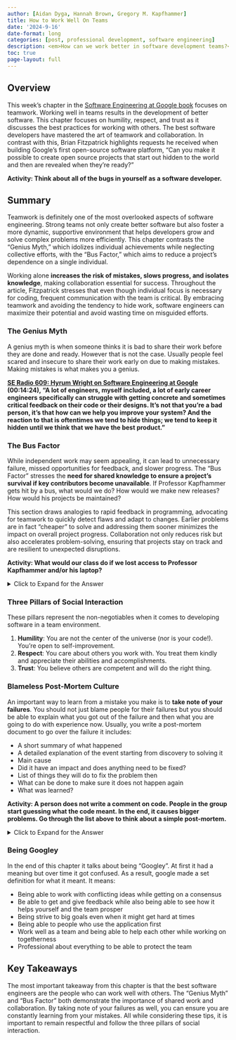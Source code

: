 ```yaml
---
author: [Aidan Dyga, Hannah Brown, Gregory M. Kapfhammer]
title: How to Work Well On Teams
date: '2024-9-16'
date-format: long
categories: [post, professional development, software engineering]
description: <em>How can we work better in software development teams?</em>
toc: true
page-layout: full
---
```


## Overview

This week's chapter in the [Software Engineering at Google
book](https://abseil.io/resources/swe-book) focuses on teamwork. Working well in
teams results in the development of better software. This chapter focuses on
humility, respect, and trust as it discusses the best practices for working with
others. The best software developers have mastered the art of teamwork and
collaboration. In contrast with this, Brian Fitzpatrick highlights requests he
received when building Google’s first open-source software platform, "Can you
make it possible to create open source projects that start out hidden to the
world and then are revealed when they’re ready?"

**Activity: Think about all of the bugs in yourself as a software developer.**

## Summary

Teamwork is definitely one of the most overlooked aspects of software
engineering. Strong teams not only create better software but also foster a more
dynamic, supportive environment that helps developers grow and solve complex
problems more efficiently. This chapter contrasts the "Genius Myth," which
idolizes individual achievements while neglecting collective efforts, with the
"Bus Factor," which aims to reduce a project's dependence on a single
individual. 

Working alone **increases the risk of mistakes, slows progress, and isolates
knowledge**, making collaboration essential for success. Throughout the article,
Fitzpatrick stresses that even though individual focus is necessary for coding,
frequent communication with the team is critical. By embracing teamwork and
avoiding the tendency to hide work, software engineers can maximize their
potential and avoid wasting time on misguided efforts.

### The Genius Myth

A genius myth is when someone thinks it is bad to share their work before they
are done and ready. However that is not the case. Usually people feel scared and
insecure to share their work early on due to making mistakes. Making mistakes is
what makes you a genius.

**[SE Radio 609: Hyrum Wright on Software Engineering at
Google](https://se-radio.net/2024/03/se-radio-609-hyrum-wright-on-software-engineering-at-google/)
(00:14:24), "A lot of engineers, myself included, a lot of early career
engineers specifically can struggle with getting concrete and sometimes critical
feedback on their code or their designs. It’s not that you’re a bad person, it’s
that how can we help you improve your system? And the reaction to that is
oftentimes we tend to hide things; we tend to keep it hidden until we think that
we have the best product."**

### The Bus Factor

While independent work may seem appealing, it can lead to unnecessary failure,
missed opportunities for feedback, and slower progress. The "Bus Factor”
stresses the **need for shared knowledge to ensure a project’s survival if key
contributors become unavailable**. If Professor Kapfhammer gets hit by a bus,
what would we do? How would we make new releases? How would his projects be
maintained?

This section draws analogies to rapid feedback in programming, advocating for
teamwork to quickly detect flaws and adapt to changes. Earlier problems are in
fact "cheaper" to solve and addressing them sooner minimizes the impact on
overall project progress. Collaboration not only reduces risk but also
accelerates problem-solving, ensuring that projects stay on track and are
resilient to unexpected disruptions.

**Activity: What would our class do if we lost access to Professor Kapfhammer
and/or his laptop?**

<details> <summary>Click to Expand for the Answer</summary>

  If we lost access to Professor Kapfhammer's laptop we would not be able to
  push our work since we need his login to PyPI. This stresses the "Bus Factor"
  where it would be better to have an automated way to deploy our system.
  However, if you can push from any computer, then people might start pushing
  when we are not ready to actually deploy. What is the best strategy to ensure
  that we can effectively deploy our system?

</details>

### Three Pillars of Social Interaction

These pillars represent the non-negotiables when it comes to developing software
in a team environment.

1. **Humility**: You are not the center of the universe (nor is your code!).
   You’re open to self-improvement.
2. **Respect**: You care about others you work with.  You treat them kindly and
   appreciate their abilities and accomplishments.
3. **Trust**: You believe others are competent and will do the right thing.

### Blameless Post-Mortem Culture

An important way to learn from a mistake you make is to **take note of your
failures**. You should not just blame people for their failures but you should
be able to explain what you got out of the failure and then what you are going
to do with experience now. Usually, you write a post-mortem document to go over
the failure it includes:

* A short summary of what happened
* A detailed explanation of the event starting from discovery to solving it
* Main cause 
* Did it have an impact and does anything need to be fixed?
* List of things they will do to fix the problem then
* What can be done to make sure it does not happen again
* What was learned?

**Activity: A person does not write a comment on code. People in the group start
guessing what the code meant. In the end, it causes bigger problems. Go through
the list above to think about a simple post-mortem.**

<details> <summary>Click to Expand for the Answer</summary>
First you would explain that the there was code with no comment. Also state that
people started just taking guesses on the what it meant. Then you would state
what got you to discover it which was it was causing bigger problems and to
solve it figure out what the code really means and put a comment. Next you would
do damage control and figure out what problem came from this. Then to not have
this happen again make sure each person writes code comments for their code and
that other people can explain it. In the end you learn that writing code
comments is very important so there does not become bigger problems. It is also
important to not point fingers and say that person has to fix it. You need to
work as a group to fix it and make sure it does not happen again.
</details>

### Being Googley

In the end of this chapter it talks about being "Googley". At first it had a
meaning but over time it got confused. As a result, google made a set definition
for what it meant. It means:

* Being able to work with conflicting ideas while getting on a consensus
* Be able to get and give feedback while also being able to see how it helps
yourself and the team prosper
* Being strive to big goals even when it might get hard at times
* Being able to people who use the application first
* Work well as a team and being able to help each other while working on
togetherness
* Professional about everything to be able to protect the team

## Key Takeaways

The most important takeaway from this chapter is that the best software
engineers are the people who can work well with others. The "Genius Myth" and
"Bus Factor" both demonstrate the importance of shared work and collaboration.
By taking note of your failures as well, you can ensure you are constantly
learning from your mistakes. All while considering these tips, it is important
to remain respectful and follow the three pillars of social interaction. 
